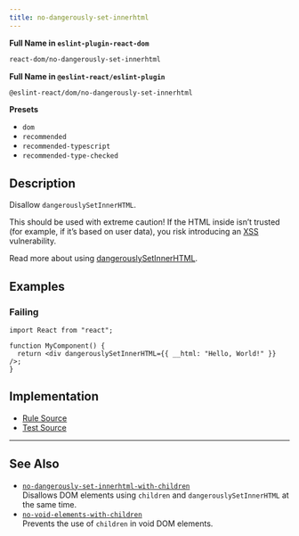 ```yaml
---
title: no-dangerously-set-innerhtml
---
```


**Full Name in `eslint-plugin-react-dom`**

```sh copy
react-dom/no-dangerously-set-innerhtml
```

**Full Name in `@eslint-react/eslint-plugin`**

```sh copy
@eslint-react/dom/no-dangerously-set-innerhtml
```

**Presets**

- `dom`
- `recommended`
- `recommended-typescript`
- `recommended-type-checked`

## Description

Disallow `dangerouslySetInnerHTML`.

This should be used with extreme caution! If the HTML inside isn’t trusted (for example, if it’s based on user data), you risk introducing an [XSS](https://en.wikipedia.org/wiki/Cross-site_scripting) vulnerability.

Read more about using [dangerouslySetInnerHTML](https://react.dev/reference/react-dom/components/common#dangerously-setting-the-inner-html).

## Examples

### Failing

```tsx
import React from "react";

function MyComponent() {
  return <div dangerouslySetInnerHTML={{ __html: "Hello, World!" }} />;
}
```

## Implementation

- [Rule Source](https://github.com/Rel1cx/eslint-react/tree/main/packages/plugins/eslint-plugin-react-dom/src/rules/no-dangerously-set-innerhtml.ts)
- [Test Source](https://github.com/Rel1cx/eslint-react/tree/main/packages/plugins/eslint-plugin-react-dom/src/rules/no-dangerously-set-innerhtml.spec.ts)

---

## See Also

- [`no-dangerously-set-innerhtml-with-children`](./dom-no-dangerously-set-innerhtml-with-children)\
  Disallows DOM elements using `children` and `dangerouslySetInnerHTML` at the same time.
- [`no-void-elements-with-children`](./dom-no-void-elements-with-children)\
  Prevents the use of `children` in void DOM elements.
